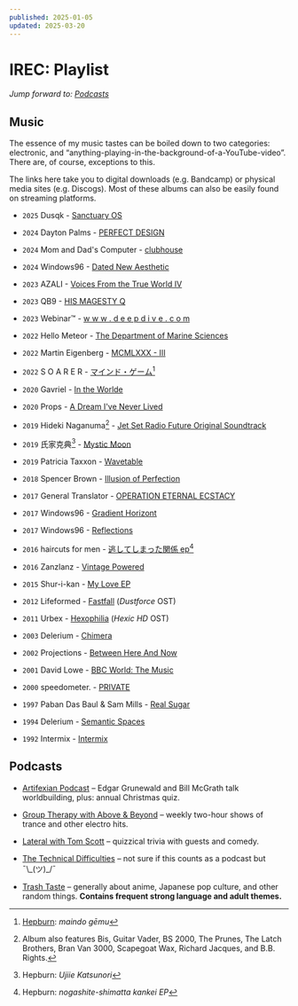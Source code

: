 ```yaml
---
published: 2025-01-05
updated: 2025-03-20
---
```


# IREC: Playlist

*Jump forward to: [Podcasts](#podcasts)*

## Music

The essence of my music tastes can be boiled down to two categories: electronic, and “anything-playing-in-the-background-of-a-YouTube-video”. There are, of course, exceptions to this.

The links here take you to digital downloads (e.g. Bandcamp) or physical media sites (e.g. Discogs). Most of these albums can also be easily found on streaming platforms.

- `2025` Dusqk - [Sanctuary OS](https://dusqk.bandcamp.com/album/sanctuary-os)

- `2024` Dayton Palms - [PERFECT DESIGN](https://daytonpalms.bandcamp.com/album/perfect-design)

- `2024` Mom and Dad's Computer - [clubhouse](https://mdcvapor.bandcamp.com/album/clubhouse)

- `2024` Windows96 - [Dated New Aesthetic](https://windows96.bandcamp.com/album/dated-new-aesthetic)

- `2023` AZALI - [Voices From the True World IV](https://azali.bandcamp.com/album/voices-from-the-true-world-iv)

- `2023` QB9 - [HIS MAGESTY Q](https://playawave.bandcamp.com/album/his-majesty-q)

- `2023` Webinar™ - [w w w . d e e p d i v e . c o m](https://fullmetalrecords.bandcamp.com/album/w-w-w-d-e-e-p-d-i-v-e-c-o-m)

- `2022` Hello Meteor - [The Department of Marine Sciences](https://hellometeor.bandcamp.com/album/the-department-of-marine-sciences)

- `2022` Martin Eigenberg - [MCMLXXX - III](https://www.beatport.com/release/mcmlxxx-iii/3713446)

- `2022` S O A R E R - [マ​イ​ン​ド​・​ゲ​ー​ム](https://soarer1983.bandcamp.com/album/--35)[^1]

- `2020` Gavriel - [In the Worlde](https://windows96.bandcamp.com/album/in-the-worlde)

- `2020` Props - [A Dream I've Never Lived](https://propsmusic.bandcamp.com/album/a-dream-ive-never-lived)

- `2019` Hideki Naganuma[^2] - [Jet Set Radio Future Original Soundtrack](https://www.discogs.com/release/14535993-Various-Jet-Set-Radio-Future-Original-Soundtrack)

- `2019` 氏家克典[^3] - [Mystic Moon](https://www.250music.jp/search/TID005192.html)

- `2019` Patricia Taxxon - [Wavetable](https://patriciataxxon.bandcamp.com/album/wavetable)

- `2018` Spencer Brown - [Illusion of Perfection](https://music.anjunabeats.com/release/96654-spencer-brown-illusion-of-perfection)

- `2017` General Translator - [OPERATION ETERNAL ECSTACY](https://bedlamtapes.bandcamp.com/album/operation-eternal-ecstacy)

- `2017` Windows96 - [Gradient Horizont](https://windows96.bandcamp.com/album/gradient-horizont)

- `2017` Windows96 - [Reflections](https://windows96.bandcamp.com/album/reflections)

- `2016` haircuts for men - [逃​し​て​し​ま​っ​た​関​係 ep](https://haircutsformen.bandcamp.com/album/ep-7)[^4]

- `2016` Zanzlanz - [Vintage Powered](https://zanzlanz.bandcamp.com/album/vintage-powered)

- `2015` Shur-i-kan - [My Love EP](https://www.discogs.com/master/801176-Shur-i-kan-My-Love-EP)

- `2012` Lifeformed - [Fastfall](https://lifeformed.bandcamp.com/album/fastfall) (*Dustforce* OST)
  
- `2011` Urbex - [Hexophilia](https://urbex.bandcamp.com/album/hexophilia) (*Hexic HD* OST)
  
- `2003` Delerium - [Chimera](https://delerium-official.bandcamp.com/album/chimera)

- `2002` Projections - [Between Here And Now](https://www.discogs.com/master/100333-Projections-Between-Here-And-Now)

- `2001` David Lowe - [BBC World: The Music](https://www.discogs.com/release/14648968-David-Lowe-BBC-World-The-Music)

- `2000` speedometer. - [PRIVATE](https://www.discogs.com/master/363946-Speedometer-Private)

- `1997` Paban Das Baul & Sam Mills - [Real Sugar](https://www.discogs.com/release/4617487-Paban-Das-Baul-Sam-Mills-Real-Sugar)

- `1994` Delerium - [Semantic Spaces](https://delerium-official.bandcamp.com/album/semantic-spaces)
  
- `1992` Intermix - [Intermix](https://www.discogs.com/release/74109-InterMix-Intermix)
  
## Podcasts

- [Artifexian Podcast](https://www.artifexianpodcast.com/)
  – Edgar Grunewald and Bill McGrath talk worldbuilding, plus: annual Christmas
    quiz.

- [Group Therapy with Above & Beyond](https://www.aboveandbeyond.nu/abgt)
  – weekly two-hour shows of trance and other electro hits.

- [Lateral with Tom Scott](https://lateralcast.com/)
  – quizzical trivia with guests and comedy.

- [The Technical Difficulties](https://www.techdif.co.uk/)
  – not sure if this counts as a podcast but <span alt=":shrug:">¯\\\_(ツ)\_/¯</span>

- [Trash Taste](https://trashtaste.com)
  – generally about anime, Japanese pop culture, and other random things.
    **Contains frequent strong language and adult themes.**

[^1]: [Hepburn](https://en.wikipedia.org/wiki/Hepburn_romanization): *maindo gēmu*

[^2]: Album also features Bis, Guitar Vader, BS 2000, The Prunes, The Latch
      Brothers, Bran Van 3000, Scapegoat Wax, Richard Jacques, and B.B. Rights.

[^3]: Hepburn: *Ujiie Katsunori*

[^4]: Hepburn: *nogashite-shimatta kankei EP*
